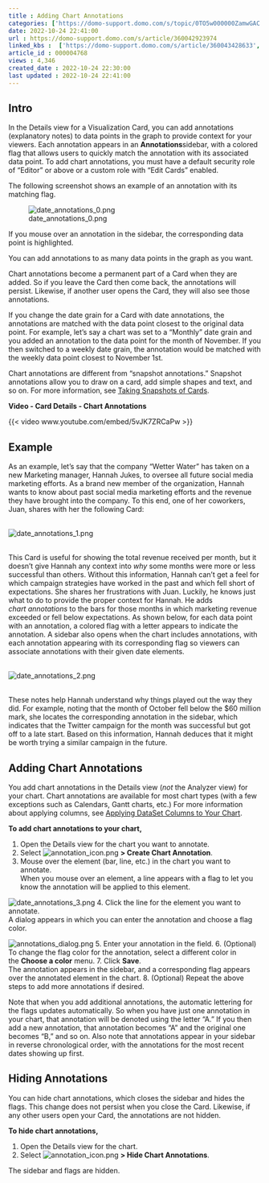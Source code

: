 ```yaml
---
title : Adding Chart Annotations
categories: ['https://domo-support.domo.com/s/topic/0TO5w000000ZamwGAC']
date: 2022-10-24 22:41:00
url : https://domo-support.domo.com/s/article/360042923974
linked_kbs :  ['https://domo-support.domo.com/s/article/360043428633', 'https://domo-support.domo.com/s/article/360043429693', 'https://domo-support.domo.com/s/article/360043429933', 'https://domo-support.domo.com/s/article/360043429913', 'https://domo-support.domo.com/s/knowledge-base', 'https://domo-support.domo.com/s/article/360042925494', 'https://domo-support.domo.com/s/article/360042923974', 'https://domo-support.domo.com/s/article/360043429953', 'https://domo-support.domo.com/s/topic/0TO5w000000ZamwGAC', 'https://domo-support.domo.com/s/article/360043428713']
article_id : 000004768
views : 4,346
created_date : 2022-10-24 22:30:00
last updated : 2022-10-24 22:41:00
---
```




Intro
-----


In the Details view for a Visualization Card, you can add annotations (explanatory notes) to data points in the graph to provide context for your viewers. Each annotation appears in an **Annotations**sidebar, with a colored flag that allows users to quickly match the annotation with its associated data point. To add chart annotations, you must have a default security role of "Editor" or above or a custom role with "Edit Cards" enabled. 


The following screenshot shows an example of an annotation with its matching flag. 


![date_annotations_0.png](date_annotations_0.png)


If you mouse over an annotation in the sidebar, the corresponding data point is highlighted. 


You can add annotations to as many data points in the graph as you want. 


Chart annotations become a permanent part of a Card when they are added. So if you leave the Card then come back, the annotations will persist. Likewise, if another user opens the Card, they will also see those annotations.


If you change the date grain for a Card with date annotations, the annotations are matched with the data point closest to the original data point. For example, let's say a chart was set to a "Monthly" date grain and you added an annotation to the data point for the month of November. If you then switched to a weekly date grain, the annotation would be matched with the weekly data point closest to November 1st. 


Chart annotations are different from "snapshot annotations." Snapshot annotations allow you to draw on a card, add simple shapes and text, and so on. For more information, see [Taking Snapshots of Cards](..\taking_snapshots_of_cards\index.qmd "Taking Snapshots of Cards").


**Video - Card Details - Chart Annotations**


{{< video www.youtube.com/embed/5vJK7ZRCaPw >}}
 


Example
-------


As an example, let's say that the company "Wetter Water" has taken on a new Marketing manager, Hannah Jukes, to oversee all future social media marketing efforts. As a brand new member of the organization, Hannah wants to know about past social media marketing efforts and the revenue they have brought into the company. To this end, one of her coworkers, Juan, shares with her the following Card:  
  


![date_annotations_1.png](date_annotations_1.png)    
 


This Card is useful for showing the total revenue received per month, but it doesn't give Hannah any context into *why* some months were more or less successful than others. Without this information, Hannah can't get a feel for which campaign strategies have worked in the past and which fell short of expectations. She shares her frustrations with Juan. Luckily, he knows just what to do to provide the proper context for Hannah. He adds *chart annotations* to the bars for those months in which marketing revenue exceeded or fell below expectations. As shown below, for each data point with an annotation, a colored flag with a letter appears to indicate the annotation. A sidebar also opens when the chart includes annotations, with each annotation appearing with its corresponding flag so viewers can associate annotations with their given date elements.   
 


![date_annotations_2.png](date_annotations_2.png)      
 


These notes help Hannah understand why things played out the way they did. For example, noting that the month of October fell below the $60 million mark, she locates the corresponding annotation in the sidebar, which indicates that the Twitter campaign for the month was successful but got off to a late start. Based on this information, Hannah deduces that it might be worth trying a similar campaign in the future.


Adding Chart Annotations
------------------------


You add chart annotations in the Details view (*not* the Analyzer view) for your chart. Chart annotations are available for most chart types (with a few exceptions such as Calendars, Gantt charts, etc.) For more information about applying columns, see [Applying DataSet Columns to Your Chart](..\applying_dataset_columns_to_your_chart\index.qmd "Applying DataSet Columns to Your Chart").


**To add chart annotations to your chart,**


1. Open the Details view for the chart you want to annotate.
2. Select ![annotation_icon.png](annotation_icon.png) **> Create Chart Annotation**.
3. Mouse over the element (bar, line, etc.) in the chart you want to annotate.   
When you mouse over an element, a line appears with a flag to let you know the annotation will be applied to this element.  
  
![date_annotations_3.png](date_annotations_3.png)
4. Click the line for the element you want to annotate.  
A dialog appears in which you can enter the annotation and choose a flag color.  
  
![annotations_dialog.png](annotations_dialog.png)
5. Enter your annotation in the field.
6. (Optional) To change the flag color for the annotation, select a different color in the **Choose a color** menu.
7. Click **Save**.  
The annotation appears in the sidebar, and a corresponding flag appears over the annotated element in the chart.
8. (Optional) Repeat the above steps to add more annotations if desired.


Note that when you add additional annotations, the automatic lettering for the flags updates automatically. So when you have just one annotation in your chart, that annotation will be denoted using the letter "A." If you then add a new annotation, that annotation becomes "A" and the original one becomes "B," and so on. Also note that annotations appear in your sidebar in reverse chronological order, with the annotations for the most recent dates showing up first. 


Hiding Annotations
------------------


You can hide chart annotations, which closes the sidebar and hides the flags. This change does not persist when you close the Card. Likewise, if any other users open your Card, the annotations are not hidden.


**To hide chart annotations,**


1. Open the Details view for the chart.
2. Select ![annotation_icon.png](annotation_icon.png) **> Hide Chart Annotations**.


The sidebar and flags are hidden.